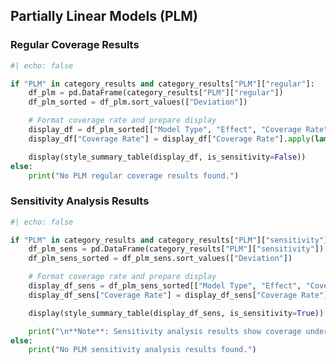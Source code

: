 ## Partially Linear Models (PLM)

### Regular Coverage Results

```python
#| echo: false

if "PLM" in category_results and category_results["PLM"]["regular"]:
    df_plm = pd.DataFrame(category_results["PLM"]["regular"])
    df_plm_sorted = df_plm.sort_values(["Deviation"])

    # Format coverage rate and prepare display
    display_df = df_plm_sorted[["Model Type", "Effect", "Coverage Rate", "Status", "Repetitions", "DoubleML Version", "Last Modified"]].copy()
    display_df["Coverage Rate"] = display_df["Coverage Rate"].apply(lambda x: f"{x:.3f}")

    display(style_summary_table(display_df, is_sensitivity=False))
else:
    print("No PLM regular coverage results found.")
```

### Sensitivity Analysis Results

```python
#| echo: false

if "PLM" in category_results and category_results["PLM"]["sensitivity"]:
    df_plm_sens = pd.DataFrame(category_results["PLM"]["sensitivity"])
    df_plm_sens_sorted = df_plm_sens.sort_values(["Deviation"])

    # Format coverage rate and prepare display
    display_df_sens = df_plm_sens_sorted[["Model Type", "Effect", "Coverage Rate", "Status", "Repetitions", "DoubleML Version", "Last Modified"]].copy()
    display_df_sens["Coverage Rate"] = display_df_sens["Coverage Rate"].apply(lambda x: f"{x:.3f}")

    display(style_summary_table(display_df_sens, is_sensitivity=True))

    print("\n**Note**: Sensitivity analysis results show coverage under unobserved confounding. Low coverage rates are expected due to bias from omitted confounders.")
else:
    print("No PLM sensitivity analysis results found.")
```

